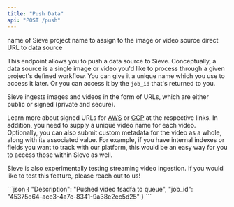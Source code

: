 ```yaml
---
title: "Push Data"
api: "POST /push"
---
```


<ParamField body="project_name" type="string" required>
  name of Sieve project
</ParamField>

<ParamField body="source_name" type="string" required>
  name to assign to the image or video source
</ParamField>

<ParamField body="source_url" type="string" required>
  direct URL to data source
</ParamField>

This endpoint allows you to push a data source to Sieve. Conceptually, a data source is a single image or video you'd like to process through a given
project's defined workflow. You can give it a unique name which you use to access it later. Or you can access it by the `job_id` that's returned to you.

Sieve ingests images and videos in the form of URLs, which are either public or signed (private and secure).

Learn more about signed URLs for [AWS](https://docs.aws.amazon.com/AmazonS3/latest/userguide/ShareObjectPreSignedURL.html) or [GCP](https://cloud.google.com/storage/docs/access-control/signed-urls) at the respective links. In addition, you need to supply a unique video name for each video. Optionally, you can also submit custom metadata for the video as a whole, along with its associated value. For example, if you have internal indexes or fields you want to track with our platform, this would be an easy way for you to access those within Sieve as well.

Sieve is also experimentally testing streaming video ingestion. If you would like to test this feature, please reach out to us!

<ResponseExample>
```json
{
  "Description": "Pushed video fsadfa to queue",
  "job_id": "45375e64-ace3-4a7c-8341-9a38e2ec5d25"
}
```
</ResponseExample>
